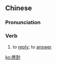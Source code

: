 {{also|应对}}
==Chinese==
{{zh-forms|s=应对}}

===Pronunciation===
{{zh-pron
|m=yìngduì
|c=jing3 deoi3
|mn=qz,tw,xm,zz:èng-tùi
|cat=v
}}

===Verb===
{{zh-verb}}

# to [[reply]]; to [[answer]]

[[ko:應對]]